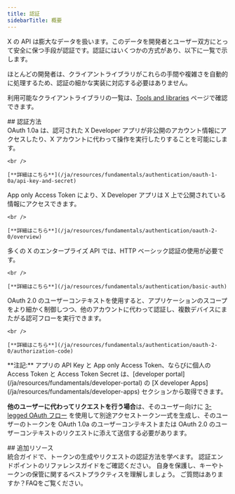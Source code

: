 ```yaml
---
title: 認証
sidebarTitle: 概要
---
```



X の API は膨大なデータを扱います。このデータを開発者とユーザー双方にとって安全に保つ手段が認証です。認証にはいくつかの方式があり、以下に一覧で示します。

ほとんどの開発者は、クライアントライブラリがこれらの手間や複雑さを自動的に処理するため、認証の細かな実装に対応する必要はありません。

利用可能なクライアントライブラリの一覧は、[Tools and libraries](/ja/resources/tools-and-libraries) ページで確認できます。

<div id="authentication-methods">
  ## 認証方法
</div>

<CardGroup cols={2}>
  <Card title="OAuth 1.0a User Context" href="/ja/resources/fundamentals/authentication/oauth-1-0a/api-key-and-secret">
    OAuth 1.0a は、認可された X Developer アプリが非公開のアカウント情報にアクセスしたり、X アカウントに代わって操作を実行したりすることを可能にします。

    <br />

    [**詳細はこちら**](/ja/resources/fundamentals/authentication/oauth-1-0a/api-key-and-secret)
  </Card>

  <Card title="App only" href="/ja/resources/fundamentals/authentication/oauth-2-0/overview">
    App only Access Token により、X Developer アプリは X 上で公開されている情報にアクセスできます。

    <br />

    [**詳細はこちら**](/ja/resources/fundamentals/authentication/oauth-2-0/overview)
  </Card>

  <Card title="Basic authentication" href="/ja/resources/fundamentals/authentication/basic-auth">
    多くの X のエンタープライズ API では、HTTP ベーシック認証の使用が必要です。

    <br />

    [**詳細はこちら**](/ja/resources/fundamentals/authentication/basic-auth)
  </Card>

  <Card title="OAuth 2.0 Authorization Code Flow with PKCE" href="/ja/resources/fundamentals/authentication/oauth-2-0/authorization-code">
    OAuth 2.0 のユーザーコンテキストを使用すると、アプリケーションのスコープをより細かく制御しつつ、他のアカウントに代わって認証し、複数デバイスにまたがる認可フローを実行できます。

    <br />

    [**詳細はこちら**](/ja/resources/fundamentals/authentication/oauth-2-0/authorization-code)
  </Card>
</CardGroup>

<Note>
  **注記:**
  アプリの API Key と App only Access Token、ならびに個人の Access Token と Access Token Secret は、[developer portal](/ja/resources/fundamentals/developer-portal) の [X developer Apps](/ja/resources/fundamentals/developer-apps) セクションから取得できます。

  **他のユーザーに代わってリクエストを行う場合**は、そのユーザー向けに [3-legged OAuth フロー](https://developer.x.com/resources/fundamentals/authentication/obtaining-user-access-tokens) を使用して別途アクセストークン一式を生成し、そのユーザーのトークンを OAuth 1.0a のユーザーコンテキストまたは OAuth 2.0 のユーザーコンテキストのリクエストに添えて送信する必要があります。
</Note>

<div id="additional-resources">
  ## 追加リソース
</div>

<CardGroup cols={2}>
  <Card title="ガイド" href="/ja/resources/fundamentals/authentication/guides">
    統合ガイドで、トークンの生成やリクエストの認証方法を学べます。
  </Card>

  <Card title="API リファレンス" href="/ja/resources/fundamentals/authentication/api-reference">
    認証エンドポイントのリファレンスガイドをご確認ください。
  </Card>

  <Card title="ベストプラクティス" href="/ja/resources/fundamentals/authentication/guides/authentication-best-practices">
    自身を保護し、キーやトークンの保管に関するベストプラクティスを理解しましょう。
  </Card>

  <Card title="FAQ" href="/ja/resources/fundamentals/authentication/faq">
    ご質問はありますか？FAQをご覧ください。
  </Card>
</CardGroup>